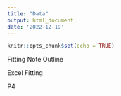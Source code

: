 ```yaml
---
title: "Data"
output: html_document
date: '2022-12-19'
---
```


```r
knitr::opts_chunk$set(echo = TRUE)
```

Fitting Note Outline

Excel Fitting

P4